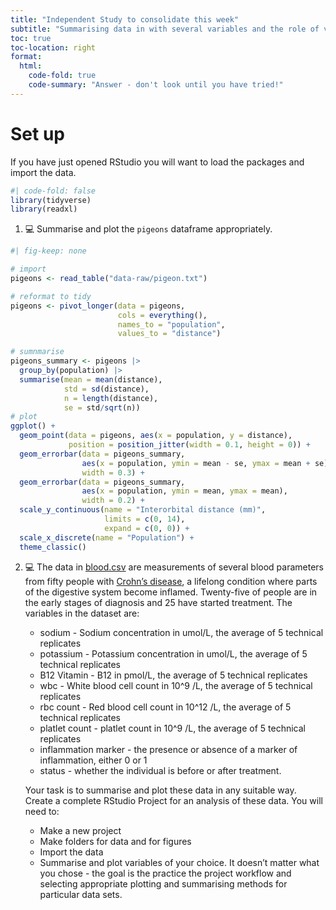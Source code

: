 ```yaml
---
title: "Independent Study to consolidate this week"
subtitle: "Summarising data in with several variables and the role of variables in analysis"
toc: true
toc-location: right
format:
  html:
    code-fold: true
    code-summary: "Answer - don't look until you have tried!"
---
```


# Set up

If you have just opened RStudio you will want to load the packages and import 
the data.

```r
#| code-fold: false
library(tidyverse)
library(readxl)
```


1.  💻 Summarise and plot the `pigeons` dataframe appropriately.

```r
#| fig-keep: none

# import
pigeons <- read_table("data-raw/pigeon.txt")

# reformat to tidy
pigeons <- pivot_longer(data = pigeons, 
                        cols = everything(), 
                        names_to = "population", 
                        values_to = "distance")

# sumnmarise
pigeons_summary <- pigeons |> 
  group_by(population) |> 
  summarise(mean = mean(distance),
            std = sd(distance),
            n = length(distance),
            se = std/sqrt(n))
# plot
ggplot() +
  geom_point(data = pigeons, aes(x = population, y = distance),
             position = position_jitter(width = 0.1, height = 0)) +
  geom_errorbar(data = pigeons_summary, 
                aes(x = population, ymin = mean - se, ymax = mean + se),
                width = 0.3) +
  geom_errorbar(data = pigeons_summary, 
                aes(x = population, ymin = mean, ymax = mean),
                width = 0.2) +
  scale_y_continuous(name = "Interorbital distance (mm)", 
                     limits = c(0, 14), 
                     expand = c(0, 0)) +
  scale_x_discrete(name = "Population") +
  theme_classic()

```


2. 💻 The data in [blood.csv](data-raw/blood.csv) are measurements of several 
   blood parameters from fifty people with 
   [Crohn's disease](https://en.wikipedia.org/wiki/Crohn%27s_disease), a 
   lifelong condition where parts of the digestive system become inflamed. 
   Twenty-five of people are in the early stages of diagnosis and 25 have 
   started treatment. The variables in the dataset are:

    -   sodium  - Sodium concentration in umol/L, the average of 5 technical 
        replicates
    -   potassium - Potassium concentration in umol/L, the average of 5
        technical replicates
    -   B12 Vitamin - B12 in pmol/L, the average of 5 technical replicates
    -   wbc - White blood cell count in 10^9 /L, the average of 5 technical 
        replicates
    -   rbc count - Red blood cell count in	10^12 /L, the average of 5 
        technical replicates
    -   platlet count - platlet count in	10^9 /L, the average of 5 technical
        replicates
    -   inflammation marker - the presence or absence of a marker of 
        inflammation, either 0 or 1 
    -   status - whether the individual is before or after treatment.



    Your task is to summarise and plot these data in any suitable way. Create a 
    complete RStudio Project for an analysis of these data. You will need to:

    -   Make a new project 
    -   Make folders for data and for figures
    -   Import the data
    -   Summarise and plot variables of your choice. It doesn't matter what 
        you chose - the goal is the practice the project workflow and selecting
        appropriate plotting and summarising methods for particular data sets.
